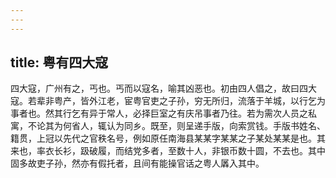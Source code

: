 ```yaml
---
---
---
```

title: 粤有四大寇
---



四大寇，广州有之，丐也。丐而以寇名，喻其凶恶也。初由四人倡之，故曰四大寇。若辈非粤产，皆外江老，宦粤官吏之子孙，穷无所归，流落于羊城，以行乞为事者也。然其行乞有异于常人，必择巨室之有庆吊事者乃往。若为需次人员之私寓，不论其为何省人，辄认为同乡。既至，则呈递手版，向索赏钱。手版书姓名、籍贯，上冠以先代之官秩名号，例如原任南海县某某字某某之子某处某某是也。其来也，率衣长衫，趿破履，而结党多者，至数十人，非银币数十圆，不去也。其中固多故吏子孙，然亦有假托者，且间有能操官话之粤人羼入其中。